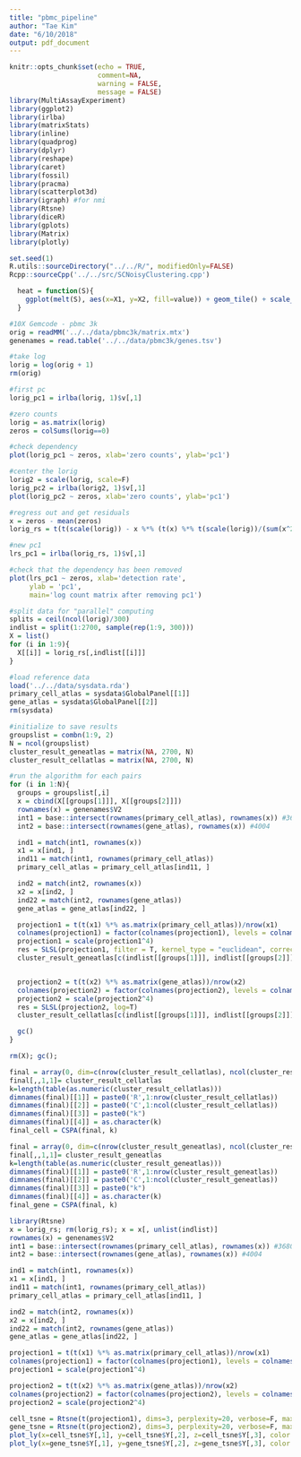```yaml
---
title: "pbmc_pipeline"
author: "Tae Kim"
date: "6/10/2018"
output: pdf_document
---
```


```r
knitr::opts_chunk$set(echo = TRUE,
                      comment=NA,
                      warning = FALSE,
                      message = FALSE)
library(MultiAssayExperiment)
library(ggplot2)
library(irlba)
library(matrixStats)
library(inline)
library(quadprog)
library(dplyr)
library(reshape)
library(caret)
library(fossil)
library(pracma)
library(scatterplot3d)
library(igraph) #for nmi
library(Rtsne)
library(diceR)
library(gplots)
library(Matrix)
library(plotly)

set.seed(1)
R.utils::sourceDirectory("../../R/", modifiedOnly=FALSE)
Rcpp::sourceCpp('../../src/SCNoisyClustering.cpp')

  heat = function(S){
    ggplot(melt(S), aes(x=X1, y=X2, fill=value)) + geom_tile() + scale_fill_gradient()
  }
```


```r
#10X Gemcode - pbmc 3k
orig = readMM('../../data/pbmc3k/matrix.mtx')
genenames = read.table('../../data/pbmc3k/genes.tsv')

#take log
lorig = log(orig + 1)
rm(orig)

#first pc
lorig_pc1 = irlba(lorig, 1)$v[,1]

#zero counts
lorig = as.matrix(lorig)
zeros = colSums(lorig==0)

#check dependency
plot(lorig_pc1 ~ zeros, xlab='zero counts', ylab='pc1')
```

```r
#center the lorig
lorig2 = scale(lorig, scale=F)
lorig_pc2 = irlba(lorig2, 1)$v[,1]
plot(lorig_pc2 ~ zeros, xlab='zero counts', ylab='pc1')

#regress out and get residuals
x = zeros - mean(zeros)
lorig_rs = t(t(scale(lorig)) - x %*% (t(x) %*% t(scale(lorig))/(sum(x^2)))); 

#new pc1
lrs_pc1 = irlba(lorig_rs, 1)$v[,1]

#check that the dependency has been removed
plot(lrs_pc1 ~ zeros, xlab='detection rate',
     ylab = 'pc1',
     main='log count matrix after removing pc1')
```

```r
#split data for "parallel" computing
splits = ceil(ncol(lorig)/300)
indlist = split(1:2700, sample(rep(1:9, 300)))
X = list()
for (i in 1:9){
  X[[i]] = lorig_rs[,indlist[[i]]]
}

#load reference data
load('../../data/sysdata.rda')
primary_cell_atlas = sysdata$GlobalPanel[[1]]
gene_atlas = sysdata$GlobalPanel[[2]]
rm(sysdata)

#initialize to save results
groupslist = combn(1:9, 2)
N = ncol(groupslist)
cluster_result_geneatlas = matrix(NA, 2700, N)
cluster_result_cellatlas = matrix(NA, 2700, N)

#run the algorithm for each pairs
for (i in 1:N){
  groups = groupslist[,i]
  x = cbind(X[[groups[1]]], X[[groups[2]]])
  rownames(x) = genenames$V2
  int1 = base::intersect(rownames(primary_cell_atlas), rownames(x)) #3680
  int2 = base::intersect(rownames(gene_atlas), rownames(x)) #4004

  ind1 = match(int1, rownames(x))
  x1 = x[ind1, ]
  ind11 = match(int1, rownames(primary_cell_atlas))
  primary_cell_atlas = primary_cell_atlas[ind11, ]

  ind2 = match(int2, rownames(x))
  x2 = x[ind2, ]
  ind22 = match(int2, rownames(gene_atlas))
  gene_atlas = gene_atlas[ind22, ]

  projection1 = t(t(x1) %*% as.matrix(primary_cell_atlas))/nrow(x1)
  colnames(projection1) = factor(colnames(projection1), levels = colnames(projection1))
  projection1 = scale(projection1^4)
  res = SLSL(projection1, filter = T, kernel_type = "euclidean", correct_detection_rate = F)
  cluster_result_geneatlas[c(indlist[[groups[1]]], indlist[[groups[2]]]),i] = res$result


  projection2 = t(t(x2) %*% as.matrix(gene_atlas))/nrow(x2)
  colnames(projection2) = factor(colnames(projection2), levels = colnames(projection2))
  projection2 = scale(projection2^4)
  res = SLSL(projection2, log=T)
  cluster_result_cellatlas[c(indlist[[groups[1]]], indlist[[groups[2]]]),i] = res$result

  gc()
}

rm(X); gc();

final = array(0, dim=c(nrow(cluster_result_cellatlas), ncol(cluster_result_cellatlas),1,1))
final[,,1,1]= cluster_result_cellatlas
k=length(table(as.numeric(cluster_result_cellatlas)))
dimnames(final)[[1]] = paste0('R',1:nrow(cluster_result_cellatlas))
dimnames(final)[[2]] = paste0('C',1:ncol(cluster_result_cellatlas))
dimnames(final)[[3]] = paste0("k")
dimnames(final)[[4]] = as.character(k)
final_cell = CSPA(final, k)

final = array(0, dim=c(nrow(cluster_result_geneatlas), ncol(cluster_result_geneatlas),1,1))
final[,,1,1]= cluster_result_geneatlas
k=length(table(as.numeric(cluster_result_geneatlas)))
dimnames(final)[[1]] = paste0('R',1:nrow(cluster_result_geneatlas))
dimnames(final)[[2]] = paste0('C',1:ncol(cluster_result_geneatlas))
dimnames(final)[[3]] = paste0("k")
dimnames(final)[[4]] = as.character(k)
final_gene = CSPA(final, k)


```

```r
library(Rtsne)
x = lorig_rs; rm(lorig_rs); x = x[, unlist(indlist)]
rownames(x) = genenames$V2
int1 = base::intersect(rownames(primary_cell_atlas), rownames(x)) #3680
int2 = base::intersect(rownames(gene_atlas), rownames(x)) #4004

ind1 = match(int1, rownames(x))
x1 = x[ind1, ]
ind11 = match(int1, rownames(primary_cell_atlas))
primary_cell_atlas = primary_cell_atlas[ind11, ]

ind2 = match(int2, rownames(x))
x2 = x[ind2, ]
ind22 = match(int2, rownames(gene_atlas))
gene_atlas = gene_atlas[ind22, ]

projection1 = t(t(x1) %*% as.matrix(primary_cell_atlas))/nrow(x1)
colnames(projection1) = factor(colnames(projection1), levels = colnames(projection1))
projection1 = scale(projection1^4)

projection2 = t(t(x2) %*% as.matrix(gene_atlas))/nrow(x2)
colnames(projection2) = factor(colnames(projection2), levels = colnames(projection2))
projection2 = scale(projection2^4)

cell_tsne = Rtsne(t(projection1), dims=3, perplexity=20, verbose=F, max_iter=1500)
gene_tsne = Rtsne(t(projection2), dims=3, perplexity=20, verbose=F, max_iter=1500)
plot_ly(x=cell_tsne$Y[,1], y=cell_tsne$Y[,2], z=cell_tsne$Y[,3], color = final_cell)
plot_ly(x=gene_tsne$Y[,1], y=gene_tsne$Y[,2], z=gene_tsne$Y[,3], color = final_gene)

```
